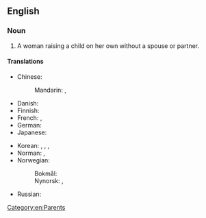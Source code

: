 ==English==

===Noun===
{{en-noun}}

# A woman raising a child on her own without a spouse or partner.

====Translations====
{{trans-top|a woman raising a child on her own}}
* Chinese:
*: Mandarin: {{t|cmn|[[單身]][[母親]]|sc=Hani}}, {{t|cmn|[[单身]][[母亲]]|tr=dānshēn mǔqīn|sc=Hani}}
* Danish: {{t|da|alenemor|c}}
* Finnish: {{t+|fi|yksinhuoltajaäiti}}
* French: {{t+|fr|mère célibataire|f}}, {{t+|fr|fille-mère|f}}
* German: {{t|de|alleinerziehende Mutter|f}}
* Japanese: {{t|ja|シングルマザー|tr=shinguru mazā|sc=Jpan}}
{{trans-mid}}
* Korean: {{t+|ko|미혼모|sc=Kore}}, {{t|ko|싱글마더|sc=Kore}}, {{t|ko|싱글맘|sc=Kore}}, {{t|ko|싱글마마|sc=Kore}}
* Norman: {{t|nrf|méthe sîndguliéthe|f}}, {{t|nrf|méthe à san tout seu|f}}
* Norwegian:
*: Bokmål: {{t|nb|alenemor|m|f}}
*: Nynorsk: {{t|nn|aleinemor|f}}, {{t|nn|åleinemor|f}}
* Russian: {{t+|ru|мать-одино́чка|f}}
{{trans-bottom}}

[[Category:en:Parents]]
{{C|en|Stock characters}}
